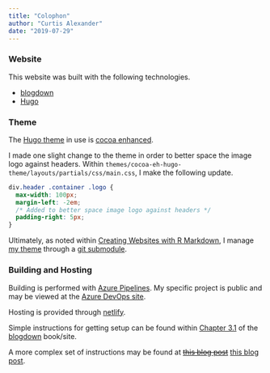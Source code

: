 ```yaml
---
title: "Colophon"
author: "Curtis Alexander"
date: "2019-07-29"
---
```


### Website 

This website was built with the following technologies.

* [blogdown](https://bookdown.org/yihui/blogdown/)
* [Hugo](https://gohugo.io/)

### Theme

The [Hugo theme](https://themes.gohugo.io/) in use is [cocoa enhanced](https://themes.gohugo.io/cocoa-eh-hugo-theme/).

I made one slight change to the theme in order to better space the image logo against headers.  Within `themes/cocoa-eh-hugo-theme/layouts/partials/css/main.css`, I make the following update.

```css
div.header .container .logo {
  max-width: 100px;
  margin-left: -2em;
  /* Added to better space image logo against headers */
  padding-right: 5px;
}
```

Ultimately, as noted within [Creating Websites with R Markdown](https://bookdown.org/yihui/blogdown/), I manage [my theme](https://github.com/curtisalexander/cocoa-eh-hugo-theme) through a [git submodule](https://bookdown.org/yihui/blogdown/version-control.html).

### Building and Hosting

Building is performed with [Azure Pipelines](https://azure.microsoft.com/en-us/services/devops/pipelines/).  My specific project is public and may be viewed at the [Azure DevOps site](https://dev.azure.com/curtisalexander/calex.org).

Hosting is provided through [netlify](https://www.netlify.com/).

Simple instructions for getting setup can be found within [Chapter 3.1](https://bookdown.org/yihui/blogdown/netlify.html) of the [blogdown](https://bookdown.org/yihui/blogdown/) book/site.

A more complex set of instructions may be found at <strike>[this blog post](/blog/github-travis-netlify/)</strike> [this blog post](/blog/github-azure-netlify/).

